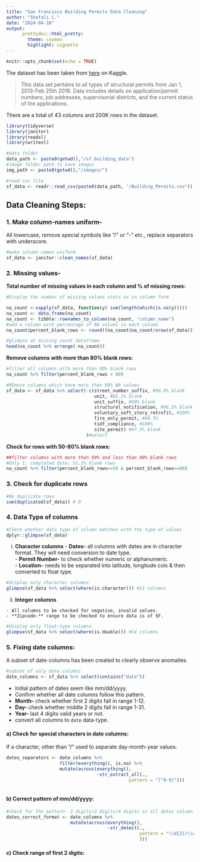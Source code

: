 ```yaml
---
title: "San Francisco Building Permits Data Cleaning"
author: "Shefali C."
date: "2024-04-10"
output: 
      prettydoc::html_pretty:
        theme: cayman
        highlight: vignette
---
```


```r
knitr::opts_chunk$set(echo = TRUE)
```

The dataset has been taken from [here](https://www.kaggle.com/datasets/aparnashastry/building-permit-applications-data) on Kaggle.  

> This data set pertains to all types of structural permits from Jan 1, 2013-Feb 25th 2018. Data includes details on application/permit numbers, job addresses, supervisorial districts, and the current status of the applications.  

There are a total of 43 columns and 200K rows in the dataset.  

```r
library(tidyverse)
library(janitor)
library(readxl)
library(writexl)
```



```r

#data folder
data_path <- paste0(getwd(),"/sf_building_data")
#image folder path to save images
img_path <- paste0(getwd(),"/images/")

#read csv file
sf_data <- readr::read_csv(paste0(data_path, "/Building_Permits.csv"))
```


## Data Cleaning Steps:  

### 1. **Make column-names uniform-** 

All lowercase, remove special symbols like "/" or "-" etc., replace separators with underscore. 

```r

#make column names uniform
sf_data <- janitor::clean_names(sf_data)
```

### 2. **Missing values-**  

**Total number of missing values in each column and % of missing rows:**

```r

#Display the number of missing values stats as in column form

na_count <-sapply(sf_data, function(y) sum(length(which(is.na(y)))))
na_count <- data.frame(na_count)
na_count <- tibble::rownames_to_column(na_count, "column_name")
#add a column with percentage of NA values in each column
na_count$percent_blank_rows <- round((na_count$na_count/nrow(sf_data))*100,1)

#glimpse at missing count dataframe
head(na_count %>% arrange(-na_count))
``` 

**Remove columns with more than 80% blank rows:**

```r
#filter all columns with more than 80% blank rows
na_count %>% filter(percent_blank_rows > 80)

#REmove columns which have more than 80% NA values
sf_data <- sf_data %>% select(-c(street_number_suffix, #98.9% blank
                                 unit, #85.2% blank
                                 unit_suffix, #99% blank
                                 structural_notification, #96.5% blank
                                 voluntary_soft_story_retrofit, #100%
                                 fire_only_permit, #90.5%
                                 tidf_compliance, #100%
                                 site_permit) #97.3% blank
                              )#select 
```  

**Check for rows with 50-80% blank rows:**

```r
##filter columns with more than 50% and less than 80% blank rows
#Only 1, completed date: 51.1% blank rows
na_count %>% filter(percent_blank_rows>=50 & percent_blank_rows<=80)

```

### 3. **Check for duplicate rows**  

```r

#No duplicate rows
sum(duplicated(sf_data)) # 0
``` 

### 4. **Data Type of columns**

```r

#Check whether data type of column matches with the type of values
dplyr::glimpse(sf_data)

``` 

  i) **Character columns** 
    - **Dates-** all columns with dates are in character format. They will need conversion to date type.  
    - **Permit Number-** to check whether numeric or alphanumeric.  
    - **Location-** needs to be separated into latitude, longitude cols & then converted to float type.  
    
  
```r

#display only character columns
glimpse(sf_data %>% select(where(is.character))) #21 columns

```

  ii) **Integer columns**  
  
    - All columns to be checked for negative, invalid values.   
    - **Zipcode-** range to be checked to ensure data is of SF.
  
```r

#display only float-type columns
glimpse(sf_data %>% select(where(is.double))) #14 columns

```

### 5. **Fixing date columns:**  

A subset of date-columns has been created to clearly observe anomalies.  

```r

#subset of only date columns
date_columns <- sf_data %>% select(contains("date"))

```


- Initial pattern of dates seem like mm/dd/yyyy.  
- Confirm whether all date columns follow this pattern.  
- **Month- ** check whether first 2 digits fall in range 1-12.  
- **Day- ** check whether middle 2 digits fall in range 1-31.  
- **Year- ** last 4 digits valid years or not.  
- convert all columns to `date` data-type.  

#### a) Check for special characters in date columns:  

If a character, other than "/" used to separate day-month-year values.  

```r

dates_separators <- date_columns %>% 
                    filter(everything(), is.na) %>% 
                    mutate(across(everything(),
                                  ~str_extract_all(.,
                                              pattern = "[^0-9]")))



```



#### b) Correct pattern of mm/dd/yyyy:  

```r
#check for the pattern- 2 digits/2 digits/4 digits in all dates column
dates_correct_format <- date_columns %>% 
                        mutate(across(everything(), 
                                      ~str_detect(.,
                                                  pattern = "\\d{2}/\\d{2}/\\d{4}"
                                                  )))
```

#### c) Check range of first 2 digits:  

```r

```


  









